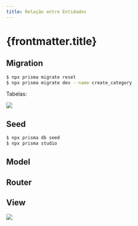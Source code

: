 ```yaml
---
title: Relação entre Entidades
---
```



# {frontmatter.title}

<CodeTree src="/codes/expressjs/invest-app-prismajs-relation" />

## Migration

<CodePreview src="/codes/expressjs/invest-app-prismajs-relation/prisma/schema.prisma" />

```bash
$ npx prisma migrate reset
$ npx prisma migrate dev --name create_category
```

Tabelas:

![](/lp2/imgs/expressjs/prismajs-relation/database.png)

## Seed

<CodePreview src="/codes/expressjs/invest-app-prismajs-relation/prisma/seed.js" />

<CodePreview src="/codes/expressjs/invest-app-prismajs-relation/prisma/seeders.json" />

```bash
$ npx prisma db seed
$ npx prisma studio
```

## Model

<CodePreview src="/codes/expressjs/invest-app-prismajs-relation/src/models/Category.js" />

<CodePreview src="/codes/expressjs/invest-app-prismajs-relation/src/models/Investment.js" />

## Router

<CodePreview src="/codes/expressjs/invest-app-prismajs-relation/src/routes.js" />

<CodePreview src="/codes/expressjs/invest-app-prismajs-relation/requests.http" />

## View

![](/lp2/imgs/expressjs/prismajs-relation/preview.png)

<CodePreview src="/codes/expressjs/invest-app-prismajs-relation/public/index.html" />

<CodePreview src="/codes/expressjs/invest-app-prismajs-relation/public/js/main.js" />

